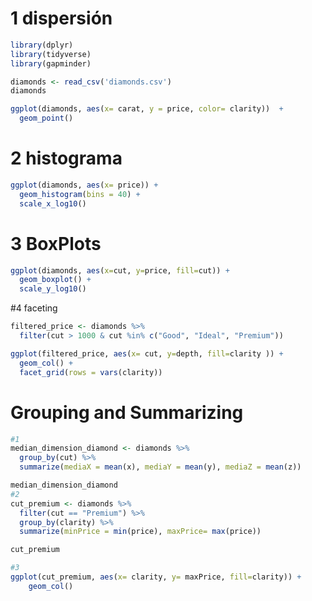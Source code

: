 # 1 dispersión
```r
library(dplyr)
library(tidyverse)
library(gapminder)

diamonds <- read_csv('diamonds.csv')
diamonds

ggplot(diamonds, aes(x= carat, y = price, color= clarity))  + 
  geom_point()

```
# 2 histograma

```r
ggplot(diamonds, aes(x= price)) +
  geom_histogram(bins = 40) + 
  scale_x_log10()

```
# 3 BoxPlots
```r
ggplot(diamonds, aes(x=cut, y=price, fill=cut)) +
  geom_boxplot() +
  scale_y_log10()
```
#4 faceting
```r
filtered_price <- diamonds %>%
  filter(cut > 1000 & cut %in% c("Good", "Ideal", "Premium"))

ggplot(filtered_price, aes(x= cut, y=depth, fill=clarity )) +
  geom_col() +
  facet_grid(rows = vars(clarity))
```
# Grouping and Summarizing
```r
#1
median_dimension_diamond <- diamonds %>%
  group_by(cut) %>%
  summarize(mediaX = mean(x), mediaY = mean(y), mediaZ = mean(z))

median_dimension_diamond
#2
cut_premium <- diamonds %>% 
  filter(cut == "Premium") %>%
  group_by(clarity) %>%
  summarize(minPrice = min(price), maxPrice= max(price))

cut_premium

#3
ggplot(cut_premium, aes(x= clarity, y= maxPrice, fill=clarity)) +
    geom_col()

```


